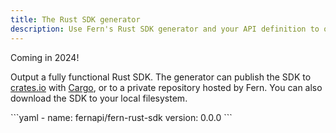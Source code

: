 ```yaml
---
title: The Rust SDK generator
description: Use Fern's Rust SDK generator and your API definition to output a fully functional Rust SDK to your local filesystem, to a private repository, or to crates.io.
---
```


<Tip>
Coming in 2024!
</Tip>

<br />

Output a fully functional Rust SDK. The generator can publish the SDK to [crates.io](https://crates.io) with [Cargo](https://doc.rust-lang.org/cargo/), or to a private repository hosted by Fern. You can also download the SDK to your local filesystem.

<CodeBlock title="generators.yml">
```yaml
- name: fernapi/fern-rust-sdk
  version: 0.0.0
```
</CodeBlock>